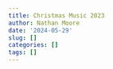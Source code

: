 ```yaml
---
title: Christmas Music 2023
author: Nathan Moore
date: '2024-05-29'
slug: []
categories: []
tags: []
---
```

